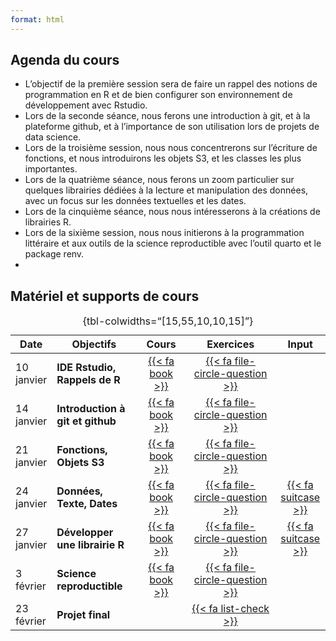 ```yaml
---
format: html
---
```


## Agenda du cours

- L'objectif de la première session sera de faire un rappel des notions de programmation en R et de bien configurer son environnement de développement avec Rstudio.
- Lors de la seconde séance, nous ferons une introduction à git, et à la plateforme github, et à l'importance de son utilisation lors de projets de data science.
- Lors de la troisième session, nous nous concentrerons sur l'écriture de fonctions, et nous introduirons les objets S3, et les classes les plus importantes. 
- Lors de la quatrième séance, nous ferons un zoom particulier sur quelques librairies dédiées à la lecture et manipulation des données, avec un focus sur les données textuelles et les dates.
- Lors de la cinquième séance, nous nous intéresserons à la créations de librairies R.
- Lors de la sixième session, nous nous initierons à la programmation littéraire et aux outils de la science reproductible avec l'outil quarto et le package renv.
- 

## Matériel et supports de cours



| Date       | Objectifs                        | Cours               | Exercices                           | Input              |
|------------|----------------------------------|:-------------------:|:-----------------------------------:|:------------------:|
| 10 janvier | **IDE Rstudio, Rappels de R**    | [{{< fa book >}}](/slides/cours_1.html) | [{{< fa file-circle-question >}}](/exercises/sem_1.pdf) ||
| 14 janvier | **Introduction à git et github**         | [{{< fa book >}}](/slides/cours_2.html) | [{{< fa file-circle-question >}}](/exercises/sem_2.pdf) ||
| 21 janvier | **Fonctions, Objets S3**        | [{{< fa book >}}](/slides/cours_3.html) | [{{< fa file-circle-question >}}](/exercises/sem_3.pdf) |  |
| 24 janvier  | **Données, Texte, Dates**       | [{{< fa book >}}](/slides/cours_4.html) | [{{< fa file-circle-question >}}](/exercises/sem_4.pdf) | [{{< fa suitcase >}}](material/semaine_4.zip) |
| 27 janvier  | **Développer une librairie R**        | [{{< fa book >}}](/slides/cours_5.html) | [{{< fa file-circle-question >}}](/exercises/sem_5.qmd) | [{{< fa suitcase >}}](material/semaine_5.zip)|
| 3 février | **Science reproductible** | [{{< fa book >}}]() | [{{< fa file-circle-question >}}]() ||
| 23 février | **Projet final**                 |                     | [{{< fa list-check >}}]()           ||


: {tbl-colwidths="\[15,55,10,10,15\]"}
